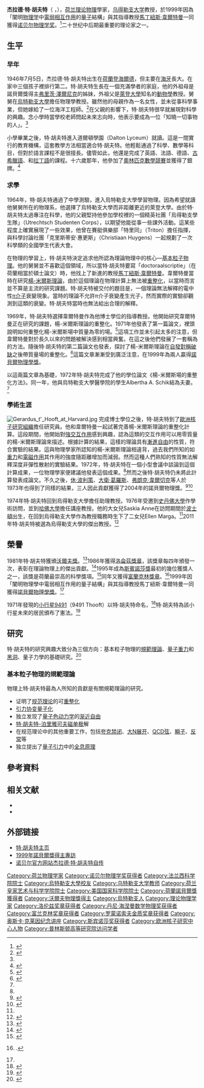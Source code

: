 {{NoteTA|G1=物理學}}
{{Infobox scientist
| name = 杰拉德·特·胡夫特{{Nobel icon|1999年诺贝尔物理学奖|诺贝尔物理学奖}}<br />Gerard 't Hooft
| image = Gerard_'t_Hooft.jpg
| image_size=250px
| caption = 
| birth_date = {{Birth date and age|1946|7|5}}
| birth_place = [[荷兰|荷兰]][[登海尔德|登海尔德]]
| nationality = {{NET}}
| field = [[理论物理学|理论物理学]]
| work_institution = [[乌得勒支大学|乌得勒支大学]]
| alma_mater = [[乌得勒支大学|乌得勒支大学]]
| doctoral_advisor = [[马丁纽斯·韦尔特曼|马丁纽斯·韦尔特曼]][[File:Nobel_prize_medal.svg|20px]]
| doctoral_students = [[罗贝特·戴克赫拉夫|罗贝特·戴克赫拉夫]]<br/>[[赫尔曼·弗尔林德|赫尔曼·弗尔林德]]
| known_for = [[量子场论|量子场论]]<br />[[量子引力|量子引力]]
| prizes = [[丹尼·海涅曼数学物理奖|丹尼·海涅曼数学物理奖]]（1979年）<br>[[沃尔夫奖|沃尔夫奖]]（1981年）<br/>[[洛侖茲獎章|洛侖茲獎章]]（1986年）<br/>[[斯賓諾莎獎|斯賓諾莎獎]]（1995年）<br/>[[富蘭克林獎章|富蘭克林獎章]]（1995年）<br />[[File:Nobel_prize_medal.svg|20px]][[诺贝尔物理学奖|诺贝尔物理学奖]]（1999年）<br>[[羅蒙諾索夫金質獎章|羅蒙諾索夫金質獎章]]（2010年）
}}

'''杰拉德·特·胡夫特'''（{{lang-nl|'''Gerard 't Hooft'''}} ，{{bd|1946年|7月5日|catIdx=T}}），[[荷兰|荷兰]][[理论物理学|理论物理]]學家，[[乌得勒支大学|乌得勒支大学]]教授，於1999年因為「闡明[[物理学|物理学]]中[[電弱相互作用|電弱相互作用]]的[[量子|量子]]結構」與其指導教授[[馬丁紐斯·韋爾特曼|馬丁紐斯·韋爾特曼]]一同獲得[[诺贝尔物理学奖|诺贝尔物理学奖]]。<ref name=nobel>{{cite web| title = The Nobel Prize in Physics 1999| publisher = Nobel Foundation| url = http://nobelprize.org/nobel_prizes/physics/laureates/1999/index.html| accessdate = 2008-10-09| archive-date = 2008-10-21| archive-url = https://web.archive.org/web/20081021034857/http://nobelprize.org/nobel_prizes/physics/laureates/1999/index.html| dead-url = no}}</ref>二十世纪中后期最重要的理论家之一。

==生平==
===早年===
1946年7月5日，杰拉德·特·胡夫特出生在[[荷蘭|荷蘭]][[登海爾德|登海爾德]]，但主要在[[海牙|海牙]]長大。在家中三個孩子裡排行第二。特·胡夫特生長在一個充滿學者的家庭，他的外祖母是諾貝爾獎得主[[弗里茨·澤爾尼克|弗里茨·澤爾尼克]]的姊妹，外祖父是[[萊登大學|萊登大學]]知名的[[動物學|動物學]]教授。舅舅{{le|尼可·范坎彭|Nico van Kampen}}在[[烏特勒支大學|烏特勒支大學]]擔任物理學教授。雖然他的母親作為一名女性，並未從事科學事業，但她嫁給了一位海洋工程師。<ref name="autobio">{{Cite web
 |first=G.
 |last='t Hooft
 |url=http://nobelprize.org/nobel_prizes/physics/laureates/1999/thooft-autobio.html
 |title=Gerardus 't Hooft - Autobiography
 |publisher=Nobel web
 |year=1999
 |accessdate=06-10-2010
 |archive-date=2013-05-31
 |archive-url=https://web.archive.org/web/20130531091735/http://www.nobelprize.org/nobel_prizes/physics/laureates/1999/thooft-autobio.html
 |dead-url=no
 }}</ref>在父親的影響下，特·胡夫特很早就展現對科學的興趣。念小學時當學校老師問起未來志向時，他表示要成為一位「知曉一切事物的人」。<ref name="autobio"/>

小學畢業之後，特·胡夫特進入道爾頓學園（Dalton Lyceum）就讀。這是一間實行{{le|道爾頓計劃|Dalton Plan}}的教育機構，這套教學方法相當適合特·胡夫特。他輕鬆通過了科學、數學等科目，但對於語言課程不是很擅長。儘管如此，他還是完成了英語、法語、德語、[[古希臘語|古希臘語]]、和[[拉丁語|拉丁語]]的課程。十六歲那年，他參加了[[國際奧林匹克數學競賽|奧林匹克數學競賽]]並獲得了銀牌。<ref name="autobio">{{Cite web
 |first=G. |last='t Hooft
 |url=http://nobelprize.org/nobel_prizes/physics/laureates/1999/thooft-autobio.html
 |title=Gerardus 't Hooft - Autobiography
 |publisher=Nobel web
 |year=1999
 |accessdate=06-10-2010
}}</ref>

===求學===
1964年，特·胡夫特通過了中學測驗，進入烏特勒支大學學習物理。因為希望就讀他舅舅所在的物理系，他選擇了烏特勒支大學而非距離更近的萊登大學。由於特·胡夫特太過專注在科學，他的父親堅持他參加學校裡的一個精英社團「烏得勒支學生隊」（Utrechtsch Studenten Corps），以期望他能從事一些課外活動。這某些程度上確實展現了一些效果，他曾在賽艇俱樂部「特里同」（Triton）擔任指揮，與科學討論社團「克里斯蒂安·惠更斯」（Christiaan Huygens）一起規劃了一次科學類的全國學生代表大會。

在物理的學習上，特·胡夫特決定追求他所認為理論物理中的核心—[[粒子物理學|基本粒子物理]]。他的舅舅並不喜歡這個領域，所以當特·胡夫特要寫「doctoraalscriptie」（在荷蘭相當於碩士論文）時，他找上了新進的教授[[馬丁紐斯·韋爾特曼|馬丁紐斯·韋爾特曼]]。韋爾特曼當時在研究[[楊-米爾斯理論|楊-米爾斯理論]]，由於這個理論在物理計算上無法被[[重整化|重整化]]，以當時而言並不算是主流的研究課題。特·胡夫特被交付的題目是{{le|阿德勒-貝爾-傑克威反常|Adler–Bell–Jackiw anomaly}}，一個理論無法解釋的電中性[[π介子|π介子]]衰變現象。當時的理論不允許π介子衰變產生光子，然而實際的實驗卻觀測到這類的衰變。特·胡夫特當時也無法給出合理的解釋。

1969年，特·胡夫特選擇韋爾特曼作為他博士學位的指導教授。他開始研究韋爾特曼正在研究的課題，楊-米爾斯理論的重整化。1971年他發表了第一篇論文，裡頭說明如何重整化楊-米爾斯場中質量為零的場。<ref>{{cite journal|url=http://linkinghub.elsevier.com/retrieve/pii/0550321371903956|pages=173–199|title=Renormalization of massless Yang-Mills fields|journal=Nuclear Physics B|volume=33|issue=1|accessdate=2018-04-02|doi=10.1016/0550-3213(71)90395-6|author=G. 'tHooft|archive-date=2021-01-07|archive-url=https://web.archive.org/web/20210107201015/https://linkinghub.elsevier.com/retrieve/pii/0550321371903956|dead-url=no}}</ref>這項工作並未引起太多的注意，但韋爾特曼對於長久以來的問題被解決感到相當興奮。在這之後他們發展了一套稱為{{le|因次正規化|dimensional regularization}}的方法。隨後特·胡夫特的第二篇論文也發表，探討了楊-米爾斯理論在[[自發對稱性破缺|自發對稱破缺]]之後帶質量場的重整化。<ref>{{cite journal|url=http://linkinghub.elsevier.com/retrieve/pii/0550321371901398|pages=167–188|title=Renormalizable Lagrangians for massive Yang-Mills fields|journal=Nuclear Physics B|volume=35|issue=1|accessdate=2018-04-02|doi=10.1016/0550-3213(71)90139-8|author=G.'t Hooft|archive-date=2021-03-08|archive-url=https://web.archive.org/web/20210308022657/https://linkinghub.elsevier.com/retrieve/pii/0550321371901398|dead-url=no}}</ref>這篇文章漸漸受到廣泛注意，在1999年為兩人贏得[[諾貝爾物理學獎|諾貝爾物理學獎]]。

以這兩篇文章為基礎，1972年特·胡夫特完成了他的學位論文《楊-米爾斯場的重整化方法》。同一年，他與烏特勒支大學醫學院的學生Albertha A. Schik結為夫妻。<ref name=autobio/>

===學術生涯===
[[Image:Gerardus_t'_Hooft_at_Harvard.jpg|thumb]]
完成博士學位之後，特·胡夫特到了[[歐洲核子研究組織|歐洲核子研究組織]]擔任研究員。他和韋爾特曼一起試著完善楊-米爾斯理論的重整化計算。這段期間，他開始對[[強交互作用|強交互作用]]感到興趣，認為這類的交互作用可以用零質量的楊-米爾斯理論來描述。根據計算的結果，這樣的理論具有[[漸進自由|漸進自由]]的性質，符合{{link-en|深度非彈性散射|deep inelastic scattering}}實驗的結果。這與物理學家所認知的楊-米爾斯理論相違背，過去我們所知的如[[重力|重力]]和[[電磁作用|電磁作用]]其作用的強度隨距離增加而減弱。然而這種人們熟知的性質無法解釋深度非彈性散射的實驗結果。1972年，特·胡夫特在一個小型會議中談論到這個計算成果，一位物理學家{{le|庫爾特·希門奇克|Kurt Symanzik}}便建議他發表這個成果。<ref name=autobio/>然而之後特·胡夫特仍未將此計算發表成論文。不久之後，[[休·波利策|休·波利策]]、[[大衛·葛羅斯|大衛·葛羅斯]]、[[弗朗克·韋爾切克|弗朗克·韋爾切克]]等人於1973年也得到了同樣的結果，三人因此貢獻獲得了2004年的諾貝爾物理獎。<ref>{{cite web
 |url=http://nobelprize.org/nobel_prizes/physics/laureates/2004/
 |title=The Nobel Prize in Physics 2004
 |publisher=Nobel Web
 |year=2004
 |accessdate=2010-10-24
 |archive-date=2018-06-29
 |archive-url=https://web.archive.org/web/20180629211948/https://www.nobelprize.org/nobel_prizes/physics/laureates/2004/
 |dead-url=no
 }}</ref><ref>{{cite web
 |url=http://nobelprize.org/nobel_prizes/physics/laureates/2004/politzer-lecture.pdf
 |format=PDF
 |title=The Dilemma of Attribution
 |first=H. David
 |last=Politzer
 |publisher=Nobel Web
 |year=2004
 |accessdate=2010-10-24
 |archive-date=2017-08-09
 |archive-url=https://web.archive.org/web/20170809100927/http://www.nobelprize.org/nobel_prizes/physics/laureates/2004/politzer-lecture.pdf
 |dead-url=no
 }}</ref>

1974年特·胡夫特回到烏得勒支大學擔任助理教授。1976年受邀到[[史丹佛大學|史丹佛大學]]作學術訪問，並到[[哈佛大學|哈佛大學]]擔任講座教授。他的大女兒Saskia Anne在訪問期間於[[波士頓|波士頓]]出生，在回到烏得勒支大學作為教授職務時生下了二女兒Ellen Marga。<ref name=autobio/>2011年特·胡夫特被選為烏得勒支大學的傑出教授。<ref>{{cite web
 |url         = http://www.uu.nl/EN/Current/Pages/ProfdrGerardtHooftbenoemdtotuniversiteitshoogleraar.aspx
 |title       = Prof. dr. Gerard ‘t Hooft has been appointed Distinguished Professor
 |publisher   = Utrecht University
 |accessdate  = 2012-04-19
 |archiveurl  = https://www.webcitation.org/672UATyFu?url=http://www.uu.nl/EN/Current/Pages/ProfdrGerardtHooftbenoemdtotuniversiteitshoogleraar.aspx
 |archivedate = 2012-04-19
 |deadurl     = yes
}}</ref>

==榮譽==
1981年特·胡夫特獲頒[[沃爾夫獎|沃爾夫獎]]。<ref>{{cite web
 |url=http://www.wolffund.org.il/full.asp?id=106
 |title=The 1981 Wolf Foundation Prize in Physics
 |publisher=Wolf Foundation
 |access-date=2015-01-23
 |archive-date=2011-09-27
 |archive-url=https://web.archive.org/web/20110927065958/http://www.wolffund.org.il/full.asp?id=106
 |dead-url=yes
 }}</ref>1986年獲得[[洛侖茲獎章|洛侖茲獎章]]，該獎章每四年頒發一次，表彰在理論物理上的傑出貢獻。<ref>{{cite web
 |url=http://www.lorentz.leidenuniv.nl/lorentzmedal/
 |title=Lorentz medal
 |publisher=[[萊頓大學|萊頓大學]]
 |access-date=2015-01-23
 |archive-date=2015-09-05
 |archive-url=https://web.archive.org/web/20150905092517/http://www.lorentz.leidenuniv.nl/lorentzmedal/
 |dead-url=no
 }}</ref>1995年成為[[斯賓諾莎獎|斯賓諾莎獎]]最初的幾位獲獎人之一，該獎是荷蘭最崇高的科學獎項。<ref>{{cite web
 |url=http://www.nwo.nl/nwohome.nsf/pages/NWOP_865AY4_Eng
 |title=NWO/Spinoza Prizes 1995-2000
 |publisher=The Netherlands Organisation for Scientific Research (NWO)
 |access-date=2015-01-23
 |archive-date=2020-06-22
 |archive-url=https://web.archive.org/web/20200622160209/https://www.nwo.nl/nwohome.nsf/pages/NWOP_865AY4_Eng
 |dead-url=no
 }}</ref>同年又獲得[[富蘭克林獎章|富蘭克林獎章]]。<ref>{{cite web
 |url=http://www.fi.edu/winners/1995/thooft_gerard.faw?winner_id=3094 
 |title=Franklin Laureate Database 
 |publisher=The Franklin Institute 
 |deadurl=yes 
 |archiveurl=https://web.archive.org/web/20100601211124/http://www.fi.edu/winners/1995/thooft_gerard.faw?winner_id=3094 
 |archivedate=2010-06-01 
}}.</ref>1999年因「闡明物理學中電弱相互作用的量子結構」與其指導教授馬丁紐斯·韋爾特曼一同獲得[[諾貝爾物理學獎|諾貝爾物理學獎]]。<ref name=nobel/>

1971年發現的[[小行星9491|小行星9491]]（9491 Thooft）以特·胡夫特命名，<ref>{{cite web
 |url=http://ssd.jpl.nasa.gov/sbdb.cgi?sstr=thooft;orb=1
 |title=JPL Small-Body Database Browser
 |publisher=NASA
 |access-date=2015-01-22
 |archive-date=2021-02-14
 |archive-url=https://web.archive.org/web/20210214054420/https://ssd.jpl.nasa.gov/sbdb.cgi?sstr=thooft;orb=1
 |dead-url=no
 }}</ref>特·胡夫特為該小行星未來的居民頒布了憲法。<ref>{{cite web
 |url=http://www.phys.uu.nl/~thooft/constitution.html
 |title=9491 THOOFT - Constitution and Bylaws
 |publisher=G. 't Hooft
 |access-date=2015-01-22
 |archive-date=2010-06-10
 |archive-url=https://web.archive.org/web/20100610085027/http://www.phys.uu.nl/~thooft/constitution.html
 |dead-url=no
 }}</ref>

== 研究 ==
特·胡夫特的研究興趣大致分為三個方向：基本粒子物理的[[規範理論|規範理論]]、[[量子重力|量子重力]]和[[黑洞|黑洞]]、量子力學的基礎研究。<ref name="homepage">{{cite web
 |first=G.
 |last='t Hooft
 |title=Gerard 't Hooft
 |url=http://www.phys.uu.nl/~thooft/
 |accessdate=24-20-2010
 |archive-date=2011-02-01
 |archive-url=https://web.archive.org/web/20110201224933/http://www.phys.uu.nl/~thooft/
 |dead-url=no
 }}</ref>

===基本粒子物理的規範理論===
物理上特·胡夫特最為人所知的貢獻是有關規範理論的研究。

* 证明了[[规范场论|规范理论]]的可[[重整化理论|重整化]]
* [[引力|引力]][[协变量子化|协变量子化]]
* 独立发现了[[量子色动力学|量子色动力学]]的[[渐近自由|渐近自由]]
* [[磁单极|特·胡夫特-泊里雅可夫磁单极]]解
* 在规范理论中的其他重要工作，包括[[夸克禁闭|夸克禁闭]]、[[大N展开|大N展开]]、[[QCD弦|QCD弦]]、[[瞬子|瞬子]]、[[反常|反常]]等
* 独立提出了[[量子引力|量子引力]]中的[[全息原理|全息原理]]

==參考資料==
{{reflist}}

== 相关文献 ==
*{{Citation | authorlink=Gerard 't Hooft, Stefan Vandoren | title=Time in Powers of Ten: Natural Phenomena and Their Timescales | url=http://www.worldscientific.com/worldscibooks/10.1142/8786 | publisher=World Scientific Publishing Company | isbn=978-981-4489-80-5 | year=2014 | accessdate=2014-10-07 | archive-date=2021-12-16 | archive-url=https://web.archive.org/web/20211216050958/https://www.worldscientific.com/worldscibooks/10.1142/8786 | dead-url=no }}
*{{Citation | authorlink=Gerard 't Hooft | title=Playing with Planets | url=http://www.worldscientific.com/worldscibooks/10.1142/6702 | publisher=World Scientific Publishing Company | isbn=978-981-279-307-2 | year=2008 | accessdate=2014-10-07 | archive-date=2021-04-27 | archive-url=https://web.archive.org/web/20210427200723/https://www.worldscientific.com/worldscibooks/10.1142/6702 | dead-url=no }}

== 外部链接 ==
{{commons|Gerardus 't Hooft}}
* [http://www.phys.uu.nl/~thooft 特·胡夫特主页] {{Wayback|url=http://www.phys.uu.nl/~thooft |date=20110201224933 }}
* [http://psroc.phys.ntu.edu.tw/bimonth/download.php?d=1&cpid=56&did=6 1999年諾貝爾獎得主專訪] {{Wayback|url=http://psroc.phys.ntu.edu.tw/bimonth/download.php?d=1&cpid=56&did=6 |date=20210227211159 }}
* [http://nobelprize.org/nobel_prizes/physics/laureates/1999/thooft-autobio.html 诺贝尔官方网站杰拉德·特·胡夫特自传] {{Wayback|url=http://nobelprize.org/nobel_prizes/physics/laureates/1999/thooft-autobio.html |date=20130531091735 }}

{{portal bar|人物|荷蘭|物理學}}
{{弦理论}}
{{量子场论}}
{{诺贝尔物理学奖获得者 (1976年-2000年)}}
{{Wolf Prize in Physics}}
{{洛伦兹奖章获得者}}
{{奥斯卡·克莱因纪念讲座}}
{{丹尼·海涅曼数学物理奖获得者}}
{{富兰克林奖章获得者}}

{{Authority control}}
{{DEFAULTSORT:Hooft, Gerard 't}}
[[Category:荷兰物理学家|Category:荷兰物理学家]]
[[Category:诺贝尔物理学奖获得者|Category:诺贝尔物理学奖获得者]]
[[Category:法兰西科学院院士|Category:法兰西科学院院士]]
[[Category:烏特勒支大學校友|Category:烏特勒支大學校友]]
[[Category:乌特勒支大学教师|Category:乌特勒支大学教师]]
[[Category:荷兰皇家艺术与科学学院院士|Category:荷兰皇家艺术与科学学院院士]]
[[Category:美国国家科学院院士|Category:美国国家科学院院士]]
[[Category:荷蘭諾貝爾獎獲得者|Category:荷蘭諾貝爾獎獲得者]]
[[Category:沃爾夫物理獎得主|Category:沃爾夫物理獎得主]]
[[Category:烏特勒支人|Category:烏特勒支人]]
[[Category:理论物理学家|Category:理论物理学家]]
[[Category:洛伦兹奖章获得者|Category:洛伦兹奖章获得者]]
[[Category:丹尼·海涅曼数学物理奖获得者|Category:丹尼·海涅曼数学物理奖获得者]]
[[Category:富兰克林奖章获得者|Category:富兰克林奖章获得者]]
[[Category:罗蒙诺索夫金质奖章获得者|Category:罗蒙诺索夫金质奖章获得者]]
[[Category:奥斯卡·克莱因纪念讲座|Category:奥斯卡·克莱因纪念讲座]]
[[Category:斯宾诺莎奖获得者|Category:斯宾诺莎奖获得者]]
[[Category:欧洲核子研究中心人物|Category:欧洲核子研究中心人物]]
[[Category:普林斯顿高等研究院访问学者|Category:普林斯顿高等研究院访问学者]]